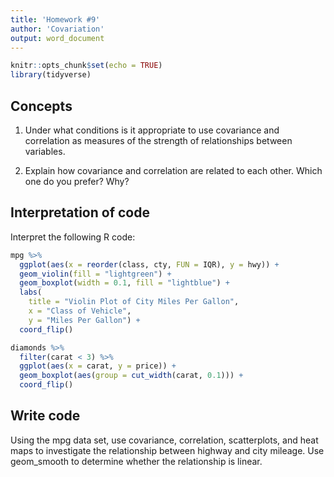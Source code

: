 ```yaml
---
title: 'Homework #9'
author: 'Covariation'
output: word_document
---
```


```r
knitr::opts_chunk$set(echo = TRUE)
library(tidyverse)
```

## Concepts  

1.  Under what conditions is it appropriate to use covariance and correlation as measures of the strength of relationships between variables.

2.  Explain how covariance and correlation are related to each other. Which one do you prefer? Why?
    
## Interpretation of code  

Interpret the following R code:  

```r
mpg %>%
  ggplot(aes(x = reorder(class, cty, FUN = IQR), y = hwy)) +
  geom_violin(fill = "lightgreen") +
  geom_boxplot(width = 0.1, fill = "lightblue") +
  labs(
    title = "Violin Plot of City Miles Per Gallon",
    x = "Class of Vehicle",
    y = "Miles Per Gallon") +
  coord_flip()
```

```r
diamonds %>%
  filter(carat < 3) %>% 
  ggplot(aes(x = carat, y = price)) +
  geom_boxplot(aes(group = cut_width(carat, 0.1))) +
  coord_flip()
```


## Write code  

Using the mpg data set, use covariance, correlation, scatterplots, and heat maps to investigate the relationship between highway and city mileage. Use geom_smooth to determine whether the relationship is linear.

```r

```



